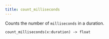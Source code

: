 ```yaml
---
title: count_milliseconds
---
```



Counts the number of `milliseconds` in a duration.

```tql
count_milliseconds(x:duration) -> float
```

<Body name = "milliseconds" unit = "ms" />

